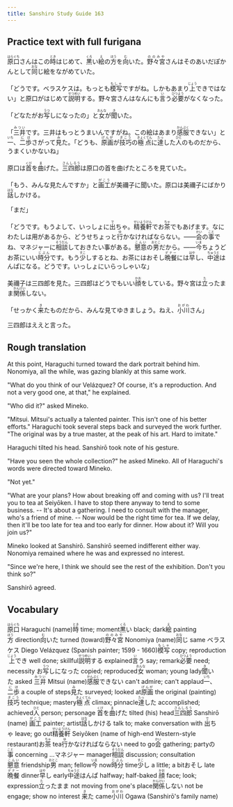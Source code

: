 ```yaml
---
title: Sanshiro Study Guide 163
---
```


## Practice text with full furigana

<p>
<ruby><rb>原口</rb><rt>はらぐち</rt></ruby>さんはこの<ruby><rb>時</rb><rt>とき</rt></ruby>はじめて、<ruby><rb>黒</rb><rt>くろ</rt></ruby>い<ruby><rb>絵</rb><rt>え</rt></ruby>の<ruby><rb>方</rb><rt>ほう</rt></ruby>を<ruby><rb>向</rb><rt>む</rt></ruby>いた。<ruby><rb>野々宮</rb><rt>ののみや</rt></ruby>さんはそのあいだぽかんとして<ruby><rb>同</rb><rt>おな</rt></ruby>じ絵をながめていた。
</p>

<p>
「どうです。ベラスケスは。もっとも<ruby><rb>模写</rb><rt>もしゃ</rt></ruby>ですがね。しかもあまり<ruby><rb>上</rb><rt>じょう</rt></ruby>できではない」と原口がはじめて<ruby><rb>説明</rb><rt>せつめい</rt></ruby>する。野々宮さんはなんにも<ruby><rb>言</rb><rt>い</rt></ruby>う<ruby><rb>必要</rb><rt>ひつよう</rt></ruby>がなくなった。
</p>

<p>
「どなたがお<ruby><rb>写</rb><rt>うつ</rt></ruby>しになったの」と<ruby><rb>女</rb><rt>おんな</rt></ruby>が<ruby><rb>聞</rb><rt>き</rt></ruby>いた。
</p>

<p>
「<ruby><rb>三井</rb><rt>みつい</rt></ruby>です。三井はもっとうまいんですがね。この絵はあまり<ruby><rb>感服</rb><rt>かんぷく</rt></ruby>できない」と<ruby><rb>一</rb><rt>いち</rt></ruby>、<ruby><rb>二歩</rb><rt>にほ</rt></ruby>さがって<ruby><rb>見</rb><rt>み</rt></ruby>た。「どうも、<ruby><rb>原画</rb><rt>げんが</rt></ruby>が<ruby><rb>技巧</rb><rt>ぎこう</rt></ruby>の<ruby><rb>極点</rb><rt>きょくてん</rt></ruby>に<ruby><rb>達</rb><rt>たっ</rt></ruby>した<ruby><rb>人</rb><rt>ひと</rt></ruby>のものだから、うまくいかないね」
</p>

<p>
原口は<ruby><rb>首</rb><rt>くび</rt></ruby>を<ruby><rb>曲</rb><rt>ま</rt></ruby>げた。<ruby><rb>三四郎</rb><rt>さんしろう</rt></ruby>は原口の首を曲げたところを見ていた。
</p>

<p>
「もう、みんな見たんですか」と<ruby><rb>画工</rb><rt>がこう</rt></ruby>が美禰子に聞いた。原口は美禰子にばかり<ruby><rb>話</rb><rt>はな</rt></ruby>しかける。
</p>

<p>「まだ」</p>
<p>
「どうです。もうよして、いっしょに<ruby><rb>出</rb><rt>で</rt></ruby>ちゃ。<ruby><rb>精養軒</rb><rt>せいようけん</rt></ruby>でお<ruby><rb>茶</rb><rt>ちゃ</rt></ruby>でもあげます。なにわたしは用があるから、どうせちょっと<ruby><rb>行</rb><rt>ゆ</rt></ruby>かなければならない。――<ruby><rb>会</rb><rt>かい</rt></ruby>の<ruby><rb>事</rb><rt>こと</rt></ruby>でね、マネジャーに<ruby><rb>相談</rb><rt>そうだん</rt></ruby>しておきたい事がある。<ruby><rb>懇意</rb><rt>こんい</rt></ruby>の<ruby><rb>男</rb><rt>おとこ</rt></ruby>だから。――<ruby><rb>今</rb><rt>いま</rt></ruby>ちょうどお茶にいい<ruby><rb>時分</rb><rt>じぶん</rt></ruby>です。もう<ruby><rb>少</rb><rt>すこ</rt></ruby>しするとね、お茶にはおそし<ruby><rb>晩餐</rb><rt>デナー</rt></ruby>には<ruby><rb>早</rb><rt>はや</rt></ruby>し、<ruby><rb>中途</rb><rt>ちゅうと</rt></ruby>はんぱになる。どうです。いっしょにいらっしゃいな」
</p>

<p>
美禰子は三四郎を見た。三四郎はどうでもいい<ruby><rb>顔</rb><rt>かお</rt></ruby>をしている。野々宮は<ruby><rb>立</rb><rt>た</rt></ruby>ったまま<ruby><rb>関係</rb><rt>かんけい</rt></ruby>しない。
</p>

<p>
「せっかく<ruby><rb>来</rb><rt>き</rt></ruby>たものだから、みんな見てゆきましょう。ねえ、<ruby><rb>小川</rb><rt>おがわ</rt></ruby>さん」
</p>

<p>三四郎はええと言った。</p>

## Rough translation

At this point, Haraguchi turned toward the dark portrait behind him. Nonomiya, all the while, was gazing blankly at this same work.

"What do you think of our Velázquez? Of course, it's a reproduction. And not a very good one, at that," he explained.

"Who did it?" asked Mineko.

"Mitsui. Mitsui's actually a talented painter. This isn't one of his better efforts." Haraguchi took several steps back and surveyed the work further. "The original was by a true master, at the peak of his art. Hard to imitate."

Haraguchi tilted his head. Sanshirō took note of his gesture.

"Have you seen the whole collection?" he asked Mineko. All of Haraguchi's words were directed toward Mineko.

"Not yet."

"What are your plans? How about breaking off and coming with us? I'll treat you to tea at Seiyōken. I have to stop there anyway to tend to some business. -- It's about a gathering. I need to consult with the manager, who's a friend of mine. -- Now would be the right time for tea. If we delay, then it'll be too late for tea and too early for dinner. How about it? Will you join us?"

Mineko looked at Sanshirō. Sanshirō seemed indifferent either way. Nonomiya remained where he was and expressed no interest.

"Since we're here, I think we should see the rest of the exhibition. Don't you think so?"

Sanshirō agreed.               


## Vocabulary

<p>
<span class="vocabstudy"><ruby><rb>原口</rb><rt>はらぐち</rt></ruby>&nbsp;Haraguchi (name)</span><span class="vocabstudy"><ruby><rb>時</rb><rt>とき</rt></ruby>&nbsp;time; moment</span><span class="vocabstudy"><ruby><rb>黒</rb><rt>くろ</rt></ruby>い&nbsp;black; dark</span><span class="vocabstudy"><ruby><rb>絵</rb><rt>え</rt></ruby>&nbsp;painting</span><span class="vocabstudy"><ruby><rb>方</rb><rt>ほう</rt></ruby>&nbsp;direction</span><span class="vocabstudy"><ruby><rb>向</rb><rt>む</rt></ruby>いた&nbsp;turned (toward)</span><span class="vocabstudy"><ruby><rb>野々宮</rb><rt>ののみや</rt></ruby>&nbsp;Nonomiya (name)</span><span class="vocabstudy"><ruby><rb>同</rb><rt>おな</rt></ruby>じ&nbsp;same</span>
<span class="vocabstudy">ベラスケス&nbsp;Diego Velázquez (Spanish painter; 1599 - 1660)</span><span class="vocabstudy"><ruby><rb>模写</rb><rt>もしゃ</rt></ruby>&nbsp;copy; reproduction</span><span class="vocabstudy"><ruby><rb>上</rb><rt>じょう</rt></ruby>でき&nbsp;well done; skillful</span><span class="vocabstudy"><ruby><rb>説明</rb><rt>せつめい</rt></ruby>する&nbsp;explained</span><span class="vocabstudy"><ruby><rb>言</rb><rt>い</rt></ruby>う&nbsp;say; remark</span><span class="vocabstudy"><ruby><rb>必要</rb><rt>ひつよう</rt></ruby>&nbsp;need; necessity</span>
<span class="vocabstudy">お<ruby><rb>写</rb><rt>うつ</rt></ruby>しになった&nbsp;copied; reproduced</span><span class="vocabstudy"><ruby><rb>女</rb><rt>おんな</rt></ruby>&nbsp;woman; young lady</span><span class="vocabstudy"><ruby><rb>聞</rb><rt>き</rt></ruby>いた&nbsp;asked</span>
<span class="vocabstudy"><ruby><rb>三井</rb><rt>みつい</rt></ruby>&nbsp;Mitsui (name)</span><span class="vocabstudy"><ruby><rb>感服</rb><rt>かんぷく</rt></ruby>できない&nbsp;can't admire; can't applaud</span><span class="vocabstudy"><ruby><rb>一</rb><rt>いち</rt></ruby>、<ruby><rb>二歩</rb><rt>にほ</rt></ruby>&nbsp;a couple of steps</span><span class="vocabstudy"><ruby><rb>見</rb><rt>み</rt></ruby>た&nbsp;surveyed; looked at</span><span class="vocabstudy"><ruby><rb>原画</rb><rt>げんが</rt></ruby>&nbsp;the original (painting)</span><span class="vocabstudy"><ruby><rb>技巧</rb><rt>ぎこう</rt></ruby>&nbsp;technique; mastery</span><span class="vocabstudy"><ruby><rb>極点</rb><rt>きょくてん</rt></ruby>&nbsp;climax; pinnacle</span><span class="vocabstudy"><ruby><rb>達</rb><rt>たっ</rt></ruby>した&nbsp;accomplished; achieved</span><span class="vocabstudy"><ruby><rb>人</rb><rt>ひと</rt></ruby>&nbsp;person; personage</span>
<span class="vocabstudy"><ruby><rb>首</rb><rt>くび</rt></ruby>を<ruby><rb>曲</rb><rt>ま</rt></ruby>げた&nbsp;tilted (his) head</span><span class="vocabstudy"><ruby><rb>三四郎</rb><rt>さんしろう</rt></ruby>&nbsp;Sanshirō (name)</span>
<span class="vocabstudy"><ruby><rb>画工</rb><rt>がこう</rt></ruby>&nbsp;painter; artist</span><span class="vocabstudy"><ruby><rb>話</rb><rt>はな</rt></ruby>しかける&nbsp;talk to; make conversation with</span>
<span class="vocabstudy"><ruby><rb>出</rb><rt>で</rt></ruby>ちゃ&nbsp;leave; go out</span><span class="vocabstudy"><ruby><rb>精養軒</rb><rt>せいようけん</rt></ruby>&nbsp;Seiyōken (name of high-end Western-style restaurant)</span><span class="vocabstudy">お<ruby><rb>茶</rb><rt>ちゃ</rt></ruby>&nbsp;tea</span><span class="vocabstudy"><ruby><rb>行</rb><rt>ゆ</rt></ruby>かなければならない&nbsp;need to go</span><span class="vocabstudy"><ruby><rb>会</rb><rt>かい</rt></ruby>&nbsp;gathering; party</span><span class="vocabstudy">の<ruby><rb>事</rb><rt>こと</rt></ruby>&nbsp;concerning ...</span><span class="vocabstudy">マネジャー&nbsp;manager</span><span class="vocabstudy"><ruby><rb>相談</rb><rt>そうだん</rt></ruby>&nbsp;discussion; consultation</span><span class="vocabstudy"><ruby><rb>懇意</rb><rt>こんい</rt></ruby>&nbsp;friendship</span><span class="vocabstudy"><ruby><rb>男</rb><rt>おとこ</rt></ruby>&nbsp;man; fellow</span><span class="vocabstudy"><ruby><rb>今</rb><rt>いま</rt></ruby>&nbsp;now</span><span class="vocabstudy"><ruby><rb>時分</rb><rt>じぶん</rt></ruby>&nbsp;time</span><span class="vocabstudy"><ruby><rb>少</rb><rt>すこ</rt></ruby>し&nbsp;a little; a bit</span><span class="vocabstudy">おそし&nbsp;late</span><span class="vocabstudy"><ruby><rb>晩餐</rb><rt>デナー</rt></ruby>&nbsp;dinner</span><span class="vocabstudy"><ruby><rb>早</rb><rt>はや</rt></ruby>し&nbsp;early</span><span class="vocabstudy"><ruby><rb>中途</rb><rt>ちゅうと</rt></ruby>はんぱ&nbsp;halfway; half-baked</span>
<span class="vocabstudy"><ruby><rb>顔</rb><rt>かお</rt></ruby>&nbsp;face; look; expression</span><span class="vocabstudy"><ruby><rb>立</rb><rt>た</rt></ruby>ったまま&nbsp;not moving from one's place</span><span class="vocabstudy"><ruby><rb>関係</rb><rt>かんけい</rt></ruby>しない&nbsp;not be engage; show no interest</span>
<span class="vocabstudy"><ruby><rb>来</rb><rt>き</rt></ruby>た&nbsp;came</span><span class="vocabstudy"><ruby><rb>小川</rb><rt>おがわ</rt></ruby>&nbsp;Ogawa (Sanshirō's family name)</span>
</p>
